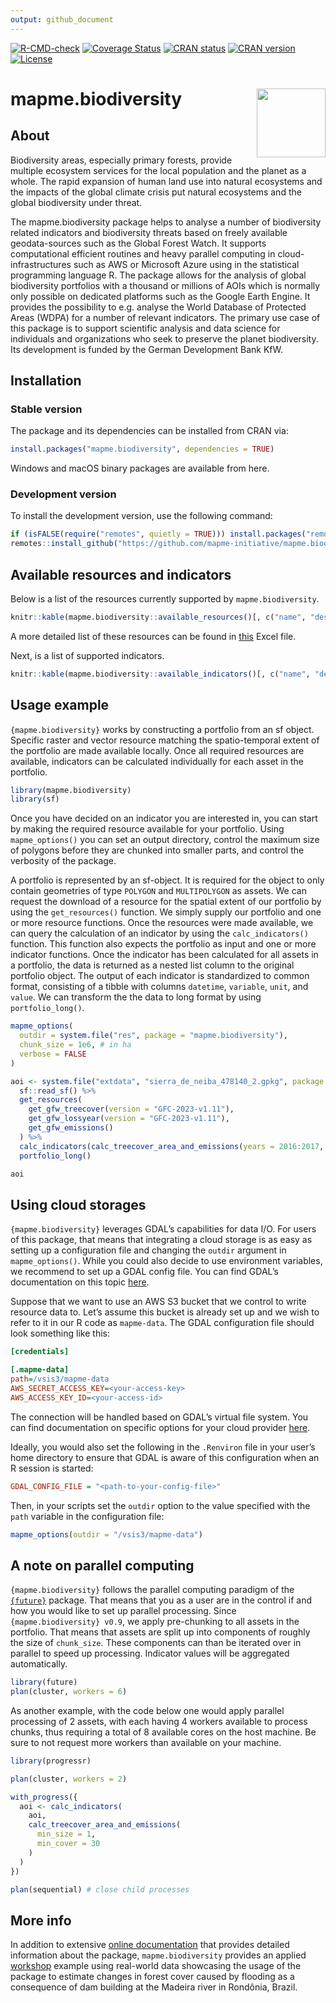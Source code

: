 ```yaml
---
output: github_document
---
```


<!-- badges: start -->

[![R-CMD-check](https://github.com/mapme-initiative/mapme.biodiversity/actions/workflows/R-CMD-check.yaml/badge.svg?branch=main)](https://github.com/mapme-initiative/mapme.biodiversity/actions) [![Coverage Status](https://img.shields.io/codecov/c/github/mapme-initiative/mapme.biodiversity/master.svg)](https://app.codecov.io/github/mapme-initiative/mapme.biodiversity?branch=main) [![CRAN status](https://badges.cranchecks.info/worst/mapme.biodiversity.svg)](https://cran.r-project.org/web/checks/check_results_mapme.biodiversity.html) [![CRAN version](https://www.r-pkg.org/badges/version/mapme.biodiversity)](https://CRAN.R-project.org/package=mapme.biodiversity) [![License](https://img.shields.io/badge/License-GPL%20(%3E=3)-brightgreen.svg?style=flat)](https://choosealicense.com/licenses/gpl-3.0/)

<!-- badges: end -->

# mapme.biodiversity <img src="man/figures/logo.png" align="right" height="110"/>

## About

Biodiversity areas, especially primary forests, provide multiple ecosystem services for the local population and the planet as a whole. The rapid expansion of human land use into natural ecosystems and the impacts of the global climate crisis put natural ecosystems and the global biodiversity under threat.

The mapme.biodiversity package helps to analyse a number of biodiversity related indicators and biodiversity threats based on freely available geodata-sources such as the Global Forest Watch. It supports computational efficient routines and heavy parallel computing in cloud-infrastructures such as AWS or Microsoft Azure using in the statistical programming language R. The package allows for the analysis of global biodiversity portfolios with a thousand or millions of AOIs which is normally only possible on dedicated platforms such as the Google Earth Engine. It provides the possibility to e.g. analyse the World Database of Protected Areas (WDPA) for a number of relevant indicators. The primary use case of this package is to support scientific analysis and data science for individuals and organizations who seek to preserve the planet biodiversity. Its development is funded by the German Development Bank KfW.

## Installation

### Stable version

The package and its dependencies can be installed from CRAN via:

```r
install.packages("mapme.biodiversity", dependencies = TRUE)
```

Windows and macOS binary packages are available from here.

### Development version

To install the development version, use the following command:

```r
if (isFALSE(require("remotes", quietly = TRUE))) install.packages("remotes", dependencies = TRUE)
remotes::install_github("https://github.com/mapme-initiative/mapme.biodiversity", dependencies = TRUE)
```

## Available resources and indicators

Below is a list of the resources currently supported by `mapme.biodiversity`.

```r
knitr::kable(mapme.biodiversity::available_resources()[, c("name", "description", "licence")])
```

A more detailed list of these resources can be found in [this](extras/mapme.biodiversity_resources.xlsx) Excel file.

Next, is a list of supported indicators.

```r
knitr::kable(mapme.biodiversity::available_indicators()[, c("name", "description")])
```

## Usage example

`{mapme.biodiversity}` works by constructing a portfolio from an sf object. Specific raster and vector resource matching the spatio-temporal extent of the portfolio are made available locally. Once all required resources are available, indicators can be calculated individually for each asset in the portfolio.

```r
library(mapme.biodiversity)
library(sf)
```

Once you have decided on an indicator you are interested in, you can start by making the required resource available for your portfolio. Using `mapme_options()` you can set an output directory, control the maximum size of polygons before they are chunked into smaller parts, and control the verbosity of the package.

A portfolio is represented by an sf-object. It is required for the object to only contain geometries of type `POLYGON` and `MULTIPOLYGON` as assets. We can request the download of a resource for the spatial extent of our portfolio by using the `get_resources()` function. We simply supply our portfolio and one or more resource functions. Once the resources were made available, we can query the calculation of an indicator by using the `calc_indicators()` function. This function also expects the portfolio as input and one or more indicator functions. Once the indicator has been calculated for all assets in a portfolio, the data is returned as a nested list column to the original portfolio object. The output of each indicator is standardized to common format, consisting of a tibble with columns `datetime`, `variable`, `unit`, and `value`. We can transform the the data to long format by using `portfolio_long()`.

```r
mapme_options(
  outdir = system.file("res", package = "mapme.biodiversity"),
  chunk_size = 1e6, # in ha
  verbose = FALSE
)

aoi <- system.file("extdata", "sierra_de_neiba_478140_2.gpkg", package = "mapme.biodiversity") %>%
  sf::read_sf() %>%
  get_resources(
    get_gfw_treecover(version = "GFC-2023-v1.11"),
    get_gfw_lossyear(version = "GFC-2023-v1.11"),
    get_gfw_emissions()
  ) %>%
  calc_indicators(calc_treecover_area_and_emissions(years = 2016:2017, min_size = 1, min_cover = 30)) %>%
  portfolio_long()

aoi
```

## Using cloud storages

`{mapme.biodiversity}` leverages GDAL's capabilities for data I/O. For users of this package, that means that integrating a cloud storage is as easy as setting up a configuration file and changing the `outdir` argument in `mapme_options()`. While you could also decide to use environment variables, we recommend to set up a GDAL config file. You can find GDAL's documentation on this topic [here](https://gdal.org/en/latest/user/configoptions.html#gdal-configuration-file).

Suppose that we want to use an AWS S3 bucket that we control to write resource data to. Let's assume this bucket is already set up and we wish to refer to it in our R code as `mapme-data`. The GDAL configuration file should look something like this:

```ini
[credentials]

[.mapme-data]
path=/vsis3/mapme-data
AWS_SECRET_ACCESS_KEY=<your-access-key>
AWS_ACCESS_KEY_ID=<your-access-id>
```

The connection will be handled based on GDAL's virtual file system. You can find documentation on specific options for your cloud provider [here](https://gdal.org/en/latest/user/virtual_file_systems.html#network-based-file-systems).

Ideally, you would also set the following in the `.Renviron` file in your user's home directory to ensure that GDAL is aware of this configuration when an R session is started:

```ini
GDAL_CONFIG_FILE = "<path-to-your-config-file>"
```

Then, in your scripts set the `outdir` option to the value specified with the `path` variable in the configuration file:

```r
mapme_options(outdir = "/vsis3/mapme-data")
```

## A note on parallel computing

`{mapme.biodiversity}` follows the parallel computing paradigm of the [`{future}`](https://cran.r-project.org/package=future) package. That means that you as a user are in the control if and how you would like to set up parallel processing. Since `{mapme.biodiversity} v0.9`, we apply pre-chunking to all assets in the portfolio. That means that assets are split up into components of roughly the size of `chunk_size`. These components can than be iterated over in parallel to speed up processing. Indicator values will be aggregated automatically.

```r
library(future)
plan(cluster, workers = 6)
```

As another example, with the code below one would apply parallel processing of 2 assets, with each having 4 workers available to process chunks, thus requiring a total of 8 available cores on the host machine. Be sure to not request more workers than available on your machine.

```r
library(progressr)

plan(cluster, workers = 2)

with_progress({
  aoi <- calc_indicators(
    aoi,
    calc_treecover_area_and_emissions(
      min_size = 1,
      min_cover = 30
    )
  )
})

plan(sequential) # close child processes
```

## More info

In addition to extensive [online documentation](https://mapme-initiative.github.io/mapme.biodiversity) that provides detailed information about the package, `mapme.biodiversity` provides an applied [workshop](https://github.com/mapme-initiative/demo-madeira) example using real-world data showcasing the usage of the package to estimate changes in forest cover caused by flooding as a consequence of dam building at the Madeira river in Rondônia, Brazil.
